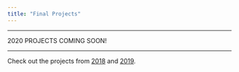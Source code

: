 ```yaml
---
title: "Final Projects"
---
```


<hr>
2020 PROJECTS COMING SOON!
<hr>

Check out the projects from [2018](projects-2018.html) and [2019](projects-2019.html).